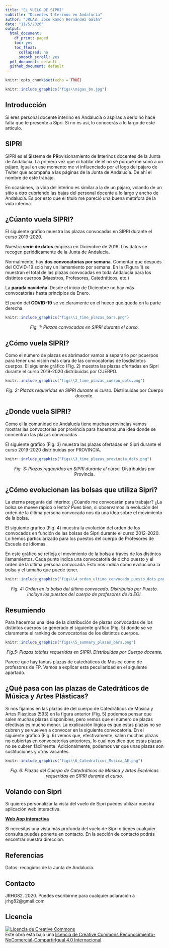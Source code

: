 ```yaml
---
title: "EL VUELO DE SIPRI"
subtitle: "Docentes Interinos en Andalucía"
author: "JRLAB. Jose Ramón Hernández Galán"
date: "11/5/2020"
output:
  html_document:
    df_print: paged
    toc: yes
    toc_float:
      collapsed: no
      smooth_scroll: yes
  pdf_document: default
  github_document: default
---
```


```r
knitr::opts_chunk$set(echo = TRUE)
```


```r
knitr::include_graphics("figs\\migas_bn.jpg")
```

## Introducción

Si eres personal docente interino en Andalucía o aspiras a serlo no hace falta que te presente a Sipri. Si no es así, lo conocerás a lo largo de este artículo.


## SIPRI

SIPRI es el **SI**stema de **PR**ovisionamiento de **I**nterinos docentes de la Junta de Andalucía. La primera vez que oí hablar de él no sé porqué me sonó a un pájaro, igual en ese momento me vi influenciado por el logo del pájaro de Twiter que acompaña a las páginas de la Junta de Andalucía. De ahí el nombre de este trabajo.

En ocasiones, la vida del interino es similar a la de un pájaro, volando de un sitio a otro cubriendo las bajas del personal docente a lo largo y ancho de Andalucía. Es por esto que el título me pareció una buena metáfora de la vida interina.


## ¿Cúanto vuela SIPRI?
El siguiente gráfico muestra las plazas convocadas en SIPRI durante el curso 2019-2020.

Nuestra **serie de datos** empieza en Diciembre de 2019. Los datos se recogen periódicamente de la Junta de Andalucía.

Normalmente, hay **dos convocatorias por semana**. Comentar que después del COVID-19 solo hay un llamamiento por semana. En la (Figura 1) se muestran el total de las plazas convocadas en toda Andalucía para los distintos cuerpos (Maestros, Profesores, Catedráticos, etc.)

La **parada navideña**. Desde el inicio de Diciembre no hay más convocatorias hasta principios de Enero.

El parón del **COVID-19** se ve claramente en el hueco que queda en la parte derecha.

```r
knitr::include_graphics("figs\\1_time_plazas_bars.png")
```

<center> 
*Fig. 1: Plazas convocadas en SIPRI durante el curso.*
</center>

## ¿Cómo vuela SIPRI?

Como el número de plazas es abrimador vamos a separarlo por pcuerpos para tener una visión más clara de las convocatorias de losdistintos cuerpos. El siguiente gráfico (Fig. 2) muestra las plazas ofertadas en Sipri durante el curso 2019-2020 distribuidas por CUERPO.

```r
knitr::include_graphics("figs\\2_time_plazas_cuerpo_dots.png")
```
<center> 
*Fig. 2: Plazas requeridas en SIPRI durante el curso.* Distribuidas por Cuerpo docente.
</center>

## ¿Donde vuela SIPRI?
Como el la comunidad de Andalucía tiene muchas provincias vamos mostrar las convoctorias por provincia para hacernos una idea donde se concentran las plazas convocadas

El siguiente gráfico (Fig. 3) muestra las plazas ofertadas en Sipri durante el curso 2019-2020 distribuidas por PROVINCIA.

```r
knitr::include_graphics("figs\\3_time_plazas_provincia_dots.png")
```
<center> 
*Fig. 3: Plazas requeridas en SIPRI durante el curso.* Distribuidas por Provincia.
</center>


## ¿Cómo evolucionan las bolsas que utiliza Sipri?
La eterna pregunta del interino: ¿Cúando me convocarán para trabajar? ¿La bolsa se mueve rápido o lento? Pues bien, si observamos la evolución del orden de la última persona convocada nos da una idea sobre el movimiento de la bolsa.

El siguiente gráfico (Fig. 4) muestra la evolución del orden de los convocados en función de las bolsas de Sipri durante el curso 2012-2020. Lo hemos particularizado para los puestos del cuerpo de Profesores de Escuela de Idiomas.

En este gráfico se refleja el movimiento de la bolsa a través de los distintos llamamientos. Cada punto indica una convocatoria de dicho puesto y el orden de la última persona convocada. Esto nos indica como evoluciona la bolsa y el tamaño que puede tener.


```r
knitr::include_graphics("figs\\4_orden_ultimo_convocado_puesto_dots.png")
```
<center> 
*Fig. 4: Orden en la bolsa del último convocado. Distribuido por Puesto. Incluye los puestos del cuerpo de profesores de la EOI.*
</center>

## Resumiendo

Para hacernos una idea de la distribución de plazas  convocadas de los distintos cuerpos se generado el siguiente gráfico (Fig. 5) donde se ve claramente el ranking de convocatorias de los distintos cuerpos.

```r
knitr::include_graphics("figs\\5_summary_plazas_bars.png")
```
<center> 
*Fig.5: Plazas totales requeridas en SIPRI. Distribuidas por Cuerpo docente.*
</center>

Parece que hay tantas plazas de catedráticos de Música como de profesores de FP. Vamos a explicar esta peculiaridad en el siguiente apartado.

## ¿Qué pasa con las plazas de Catedráticos de Música y Artes Plásticas?

Si nos fijamos en las plazas de del cuerpo de Catedráticos de Música y Artes Plásticas (593) en la figura anterior (Fig. 5) podemos pensar que salen muchas plazas disponibles, pero vemos que el número de plazas efectivas es mucho menor. La explicación lógica es que estas plazas no se cubren y se vuelven a convocar en la siguiente convocatoria.
En el siguiente gráfico (Fig. 6) vemos que, efectivamente, salen muchas plazas no cubiertas en convocatorias anteriores, lo cual nos dice que estas plazas no se cubren fácilmente. Adicionalmente, podemos ver que unas plazas son sustituciones y otras vacantes.

```r
knitr::include_graphics("figs\\6_Catedraticos_Musica_AE.png")
```
<center> 
*Fig. 6: Plazas del Cuerpo de Catedráticos de Música y Artes Escénicas requeridas en SIPRI durante el curso.*
</center>

## Volando con Sipri

Si quieres personalizar la vista del vuelo de Sipri puedes utilizar nuestra aplicación web interactiva.

[**Web App interactiva**](https://jrlab.shinyapps.io/sipri)

Si necesitas una vista más profunda del vuelo de Sipri o tienes cualquier consulta puedes ponerte en contacto. En la sección de contacto podrás encontrar nuestra dirección.


## Referencias
Datos: recogidos de la Junta de Andalucía.

## Contacto
JRHG82. 2020. Puedes escribirme para cualquier aclaración a  jrhg82@gmail.com

## Licencia

<a rel="license" href="http://creativecommons.org/licenses/by-nc-sa/4.0/"><img alt="Licencia de Creative Commons" style="border-width:0" src="https://i.creativecommons.org/l/by-nc-sa/4.0/88x31.png" /></a><br />Este obra está bajo una <a rel="license" href="http://creativecommons.org/licenses/by-nc-sa/4.0/">licencia de Creative Commons Reconocimiento-NoComercial-CompartirIgual 4.0 Internacional</a>.

